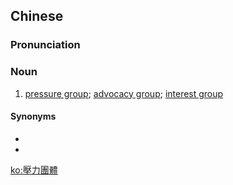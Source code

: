 {{also|压力团体}}
==Chinese==
{{zh-forms|s=压力团体|type=22}}

===Pronunciation===
{{zh-pron
|m=yālì tuántǐ
|c=aat3 lik6 tyun4 tai2
|cat=n
}}

===Noun===
{{zh-noun}}

# [[pressure group]]; [[advocacy group]]; [[interest group]]

====Synonyms====
* {{zh-l|倡導團體}}
* {{zh-l|利益團體}}

[[ko:壓力團體]]